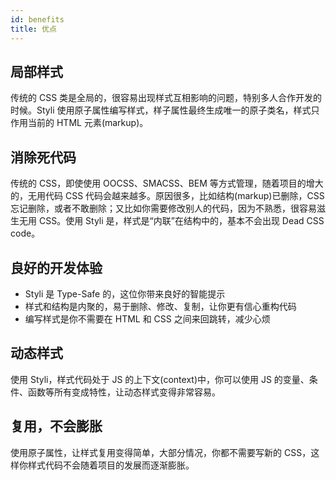 ```yaml
---
id: benefits
title: 优点
---
```


## 局部样式

传统的 CSS 类是全局的，很容易出现样式互相影响的问题，特别多人合作开发的时候。Styli 使用原子属性编写样式，样子属性最终生成唯一的原子类名，样式只作用当前的 HTML 元素(markup)。

## 消除死代码

传统的 CSS，即使使用 OOCSS、SMACSS、BEM 等方式管理，随着项目的增大的，无用代码 CSS 代码会越来越多。原因很多，比如结构(markup)已删除，CSS 忘记删除，或者不敢删除；又比如你需要修改别人的代码，因为不熟悉，很容易滋生无用 CSS。使用 Styli 是，样式是“内联”在结构中的，基本不会出现 Dead CSS code。

## 良好的开发体验

- Styli 是 Type-Safe 的，这位你带来良好的智能提示
- 样式和结构是内聚的，易于删除、修改、复制，让你更有信心重构代码
- 编写样式是你不需要在 HTML 和 CSS 之间来回跳转，减少心烦

## 动态样式

使用 Styli，样式代码处于 JS 的上下文(context)中，你可以使用 JS 的变量、条件、函数等所有变成特性，让动态样式变得非常容易。

## 复用，不会膨胀

使用原子属性，让样式复用变得简单，大部分情况，你都不需要写新的 CSS，这样你样式代码不会随着项目的发展而逐渐膨胀。
